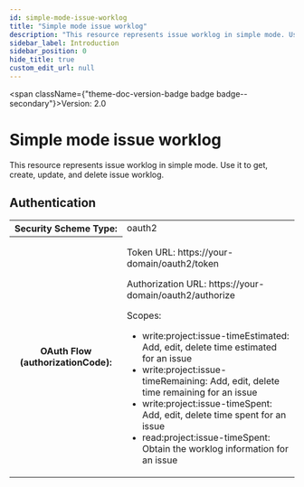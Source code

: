 ```yaml
---
id: simple-mode-issue-worklog
title: "Simple mode issue worklog"
description: "This resource represents issue worklog in simple mode. Use it to get, create, update, and delete issue worklog."
sidebar_label: Introduction
sidebar_position: 0
hide_title: true
custom_edit_url: null
---
```



<span className={"theme-doc-version-badge badge badge--secondary"}>Version: 2.0</span>

<h1 className={"openapi__heading"}>Simple mode issue worklog</h1>



This resource represents issue worklog in simple mode. Use it to get, create, update, and delete issue worklog.


<div style={{"marginBottom":"2rem"}}><h2 id={"authentication"} style={{"marginBottom":"1rem"}}>Authentication</h2><SchemaTabs className={"openapi-tabs__security-schemes"}><TabItem label={"OAuth 2.0: oauth2"} value={"oauth2"}><div><table><tbody><tr><th>Security Scheme Type:</th><td>oauth2</td></tr><tr><th>OAuth Flow (authorizationCode):</th><td><p>Token URL: https://your-domain/oauth2/token</p><p>Authorization URL: https://your-domain/oauth2/authorize</p><span>Scopes:</span><ul><li>write:project:issue-timeEstimated: Add, edit, delete time estimated for an issue</li><li>write:project:issue-timeRemaining: Add, edit, delete time remaining for an issue</li><li>write:project:issue-timeSpent: Add, edit, delete time spent for an issue</li><li>read:project:issue-timeSpent: Obtain the worklog information for an issue</li></ul></td></tr></tbody></table></div></TabItem></SchemaTabs></div>